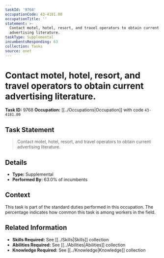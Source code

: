 ```yaml
---
taskId: '9768'
occupationCode: 43-4181.00
occupationTitle: ''
statement: >-
  Contact motel, hotel, resort, and travel operators to obtain current
  advertising literature.
taskType: Supplemental
incumbentsResponding: 63
collection: Tasks
source: onet
---
```

# Contact motel, hotel, resort, and travel operators to obtain current advertising literature.

**Task ID:** 9768
**Occupation:** [[../Occupations|Occupation]] with code `43-4181.00`

## Task Statement

> Contact motel, hotel, resort, and travel operators to obtain current advertising literature.

## Details

- **Type:** Supplemental
- **Performed By:** 63.0% of incumbents

## Context

This task is part of the standard duties performed in this occupation. The percentage indicates how common this task is among workers in the field.

## Related Information

- **Skills Required:** See [[../Skills|Skills]] collection
- **Abilities Required:** See [[../Abilities|Abilities]] collection
- **Knowledge Required:** See [[../Knowledge|Knowledge]] collection
